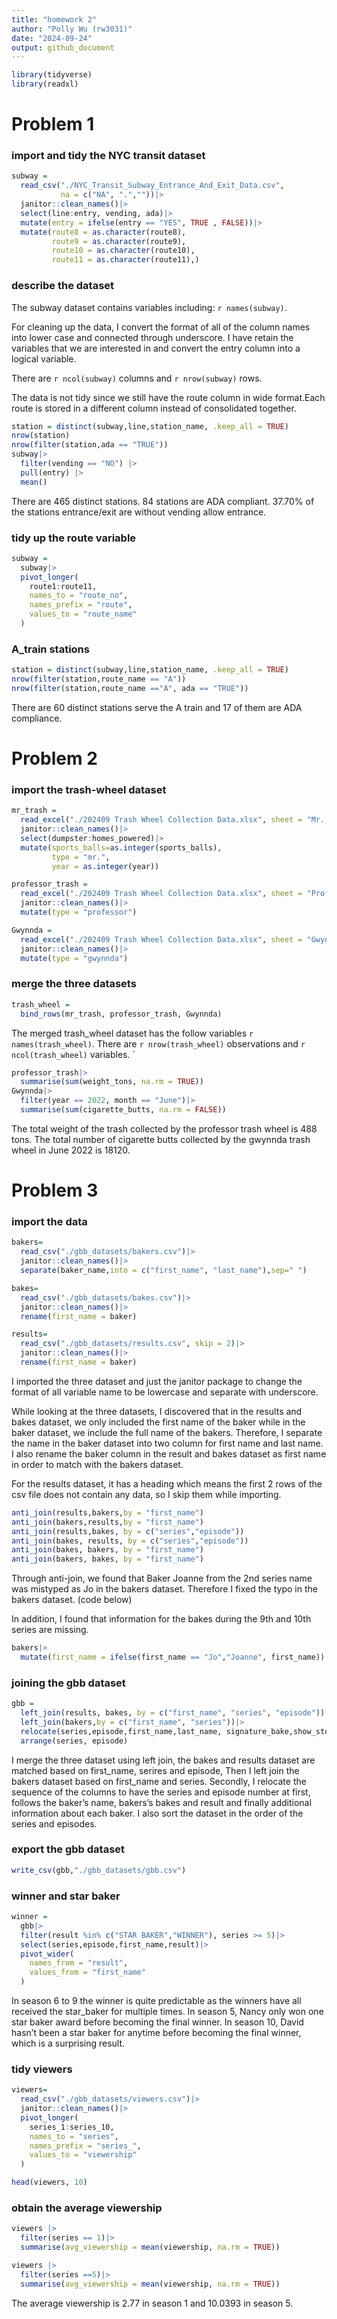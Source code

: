 ```yaml
---
title: "homework 2"
author: "Polly Wu (rw3031)"
date: "2024-09-24"
output: github_document
---
```


```r
library(tidyverse)
library(readxl)
```

# Problem 1

### import and tidy the NYC transit dataset 

```r
subway = 
  read_csv("./NYC_Transit_Subway_Entrance_And_Exit_Data.csv",  
           na = c("NA", ".",""))|>
  janitor::clean_names()|>
  select(line:entry, vending, ada)|>
  mutate(entry = ifelse(entry == "YES", TRUE , FALSE))|>
  mutate(route8 = as.character(route8),
         route9 = as.character(route9),
         route10 = as.character(route10),
         route11 = as.character(route11),)
```
### describe the dataset

The subway dataset contains variables including: `r names(subway)`.

For cleaning up the data, I convert the format of all of the column names into lower case and connected through underscore. I have retain the variables that we are interested in and convert the entry column into a logical variable. 

There are `r ncol(subway)` columns and `r nrow(subway)` rows. 

The data is not tidy since we still have the route column in wide format.Each route is stored in a different column instead of consolidated together.

```r
station = distinct(subway,line,station_name, .keep_all = TRUE)
nrow(station)
nrow(filter(station,ada == "TRUE"))
subway|>
  filter(vending == "NO") |> 
  pull(entry) |> 
  mean()
```
There are 465 distinct stations.
84 stations are ADA compliant. 
37.70% of the stations entrance/exit are without vending allow entrance. 

### tidy up the route variable

```r
subway =
  subway|>
  pivot_longer(
    route1:route11,
    names_to = "route_no",
    names_prefix = "route",
    values_to = "route_name"
  )
```

### A_train stations

```r
station = distinct(subway,line,station_name, .keep_all = TRUE)
nrow(filter(station,route_name == "A"))
nrow(filter(station,route_name =="A", ada == "TRUE"))
```
There are 60 distinct stations serve the A train and 17 of them are ADA compliance. 

# Problem 2

### import the trash-wheel dataset 
```r
mr_trash = 
  read_excel("./202409 Trash Wheel Collection Data.xlsx", sheet = "Mr. Trash Wheel", skip = 1,  na = c("NA", ".","")) |>
  janitor::clean_names()|>
  select(dumpster:homes_powered)|>
  mutate(sports_balls=as.integer(sports_balls), 
         type = "mr.",
         year = as.integer(year))
```
```r
professor_trash = 
  read_excel("./202409 Trash Wheel Collection Data.xlsx", sheet = "Professor Trash Wheel", skip = 1,  na = c("NA", ".","")) |>
  janitor::clean_names()|>
  mutate(type = "professor")
```

```r
Gwynnda = 
  read_excel("./202409 Trash Wheel Collection Data.xlsx", sheet = "Gwynnda Trash Wheel", skip = 1,  na = c("NA", ".","")) |>
  janitor::clean_names()|>
  mutate(type = "gwynnda")
```

### merge the three datasets 
```r
trash_wheel = 
  bind_rows(mr_trash, professor_trash, Gwynnda)
```

The merged trash_wheel dataset has the follow variables `r names(trash_wheel)`. There are `r nrow(trash_wheel)` observations and `r ncol(trash_wheel)` variables. `

```r
professor_trash|>
  summarise(sum(weight_tons, na.rm = TRUE))
Gwynnda|>
  filter(year == 2022, month == "June")|>
  summarise(sum(cigarette_butts, na.rm = FALSE))
```

The total weight of the trash collected by the professor trash wheel is 488 tons. The total number of cigarette butts collected by the gwynnda trash wheel in June 2022 is 18120.

# Problem 3

### import the data 
```r
bakers=
  read_csv("./gbb_datasets/bakers.csv")|>
  janitor::clean_names()|>
  separate(baker_name,into = c("first_name", "last_name"),sep=" ")

bakes=
  read_csv("./gbb_datasets/bakes.csv")|>
  janitor::clean_names()|>
  rename(first_name = baker)

results=
  read_csv("./gbb_datasets/results.csv", skip = 2)|>
  janitor::clean_names()|>
  rename(first_name = baker)
```
I imported the three dataset and just the janitor package to change the format of all variable name to be lowercase and separate with underscore. 

While looking at the three datasets, I discovered that in the results and bakes dataset, we only included the first name of the baker while in the baker dataset, we include the full name of the bakers. Therefore, I separate the name in the baker dataset into two column for first name and last name. I also rename the baker column in the result and bakes dataset as first name in order to match with the bakers dataset. 

For the results dataset, it has a heading which means the first 2 rows of the csv file does not contain any data, so I skip them while importing. 

```r
anti_join(results,bakers,by = "first_name")
anti_join(bakers,results,by = "first_name")
anti_join(results,bakes, by = c("series","episode"))
anti_join(bakes, results, by = c("series","episode"))
anti_join(bakes, bakers, by = "first_name")
anti_join(bakers, bakes, by = "first_name")
```
Through anti-join, we found that Baker Joanne from the 2nd series name was mistyped as Jo in the bakers dataset. Therefore I fixed the typo in the bakers dataset. (code below)

In addition, I found that information for the bakes during the 9th and 10th series are missing. 

```r
bakers|>
  mutate(first_name = ifelse(first_name == "Jo","Joanne", first_name))
```

### joining the gbb dataset 

```r
gbb = 
  left_join(results, bakes, by = c("first_name", "series", "episode"))|>
  left_join(bakers,by = c("first_name", "series"))|>
  relocate(series,episode,first_name,last_name, signature_bake,show_stopper,technical,result,baker_age:hometown)|>
  arrange(series, episode)
```

I merge the three dataset using left join, the bakes and results dataset are matched based on first_name, serires and episode, Then I left join the bakers dataset based on first_name and series. Secondly, I relocate the sequence of the columns to have the series and episode number at first, follows the baker's name, bakers's bakes and result and finally additional information about each baker. I also sort the dataset in the order of the series and episodes. 

### export the gbb dataset 

```r
write_csv(gbb,"./gbb_datasets/gbb.csv")
```

### winner and star baker 

```r
winner =
  gbb|>
  filter(result %in% c("STAR BAKER","WINNER"), series >= 5)|>
  select(series,episode,first_name,result)|>
  pivot_wider(
    names_from = "result",
    values_from = "first_name"
  )
```

In season 6 to 9 the winner is quite predictable as the winners have all received the star_baker for multiple times. In season 5, Nancy only won one star baker award before becoming the final winner. In season 10, David hasn't been a star baker for anytime before becoming the final winner, which is a surprising result. 

### tidy viewers 

```r
viewers=
  read_csv("./gbb_datasets/viewers.csv")|>
  janitor::clean_names()|>
  pivot_longer(
    series_1:series_10,
    names_to = "series",
    names_prefix = "series_", 
    values_to = "viewership"
  )

head(viewers, 10)
```

### obtain the average viewership

```r
viewers |>
  filter(series == 1)|>
  summarise(avg_viewership = mean(viewership, na.rm = TRUE))

viewers |>
  filter(series ==5)|>
  summarise(avg_viewership = mean(viewership, na.rm = TRUE))
```
The average viewership is 2.77 in season 1 and 10.0393 in season 5. 
